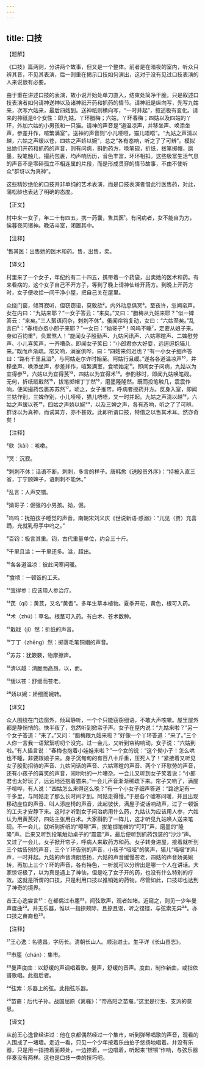 ```yaml
---
---
---
```

title: 口技
---




【题解】


《口技》篇两则，分讲两个故事，但又是一个整体。前者是在暗夜的室内，听众只辨其音，不见其表演，后一则重在揭示口技如何演出，这对于没有见过口技表演的人来说很有必要。

由于重在讲述口技的表演，故小说开始处单刀直入，结束处简净干脆，只是叙述口技表演者如何请神送神以及诸神祇开药和抓药的情节。请神祇是纵向写，先写九姑来，次写六姑来，最后四姑到。送神祇则横向写，“一时并起”，叙述极有变化。请来的神祇是6个女性：即九姑，丫环腊梅；六姑，丫环春梅；四姑以及四姑的丫环，外加六姑的小男孩和一只猫。请神的声音是“道温凉声，并移坐声、唤添坐声，参差并作，喧繁满室”。送神的声音则“小儿哑哑，猫儿唔唔”。“九姑之声清以越，六姑之声缓以苍，四姑之声娇以婉”，总之“各有态响，听之了了可辨”。模拟出她们开药和抓药的声音，则有问病，斟酌药方，唤笔砚，折纸，拔笔掷帽，磨墨，投笔触几，撮药包裹，均声响历历，音色丰富，环环相扣。这些极富生活气息的声音不是零碎孤立不相连属的片段，而是形成贯穿的情节故事，不由不使听众“群讶以为真神”。

这些精妙绝伦的口技并非单纯的艺术表演，而是口技表演者借此行医售药，对此，蒲松龄也表达了明确的态度。

【正文】

村中来一女子，年二十有四五，携一药囊，售其医¹。有问病者，女不能自为方，俟暮夜问诸神。晚洁斗室，闭置其中。





【注释】


¹售其医：出售她的医术和药。售，出售，卖。





【译文】


村里来了一个女子，年纪约有二十四五，携带着一个药袋，出卖她的医术和药。有来看病的，这个女子自己不开方子，等到了晚上请神仙给开药方。到晚上开药方时，女子便收拾一间干净小屋，把自己关在屋里。

众绕门窗，倾耳寂听，但窃窃语，莫敢欬²。内外动息俱冥³。至夜许，忽闻帘声。女在内曰：“九姑来耶？”一女子答云：“来矣。”又曰：“腊梅从九姑来耶？”似一婢答云：“来矣。”三人絮语间杂，刺刺不休⁴。俄闻帘钩复动，女曰：“六姑至矣。”乱言曰⁵：“春梅亦抱小郎子来耶？”一女曰：“拗哥子⁶！呜呜不睡⁷，定要从娘子来。身如百钧重⁸，负累煞人！”旋闻女子殷勤声、九姑问讯声、六姑寒暄声、二婢慰劳声、小儿喜笑声，一齐嘈杂。即闻女子笑曰：“小郎君亦大好耍，远迢迢抱猫儿来。”既而声渐疏。帘又响，满室俱哗，曰：“四姑来何迟也？”有一小女子细声答曰：“路有千里且溢⁹，与阿姑走尔许时始至。阿姑行且缓。”遂各各道温凉声¹⁰，并移坐声、唤添坐声，参差并作，喧繁满室，食顷始定¹¹。即闻女子问病，九姑以为宜得参¹²，六姑以为宜得芪¹³，四姑以为宜得术¹⁴。参酌移时，即闻九姑唤笔砚。无何，折纸戢戢然¹⁵，拔笔掷帽丁丁然¹⁶，磨墨隆隆然。既而投笔触几，震震作响，便闻撮药包裹苏苏然¹⁷。顷之，女子推帘，呼病者授药并方。反身入室，即闻三姑作别，三婢作别，小儿哑哑，猫儿唔唔，又一时并起。九姑之声清以越¹⁸，六姑之声缓以苍¹⁹，四姑之声娇以婉²⁰，以及三婢之声，各有态响，听之了了可辨。群讶以为真神，而试其方，亦不甚效。此即所谓口技，特借之以售其术耳。然亦奇矣！





【注释】


²欬（kài）：咳嗽。

³冥：沉寂。

⁴刺刺不休：话语不断。刺刺，多言的样子。唐韩愈《送殷员外序》：“持被入直三省，丁宁顾婢子，语刺刺不能休。”

⁵乱言：人声交错。

⁶拗哥子：倔强的小男孩。拗，倔。

⁷呜呜：抚拍孩子睡觉的声音。南朝宋刘义庆《世说新语·惑溺》：“儿见（贾）充喜踊，充就乳母手中呜之。”

⁸百钧：极言其重。钧，古代重量单位，约合三十斤。

⁹千里且溢：一千里还多。溢，超出。

¹⁰各各道温凉：彼此问寒问暖。

¹¹食顷：一顿饭的工夫。

¹²宜得参：应该用人参治疗。

¹³芪（qí）：黄芪，又名“黄耆”。多年生草本植物。夏季开花，黄色，根可入药。

¹⁴术（zhú）：草名。根茎可入药。有白术、苍术数种。

¹⁵戢戢（jí）然：折纸的声音。

¹⁶丁丁（zhēng）然：掷落毛笔铜帽的声音。

¹⁷苏苏：犹簌簌，物摩擦声。

¹⁸清以越：清脆而高昂。以，而。

¹⁹缓以苍：舒缓而苍老。

²⁰娇以婉：娇细而婉转。





【译文】


众人围绕在门边窗外，倾耳静听，一个个只能窃窃细语，不敢大声咳嗽。屋里屋外都是静悄悄的。快半夜了，忽然听到掀帘子声。女子在屋内说：“九姑来啦？”另一个女子答道：“来了。”又问：“腊梅跟九姑来啦？”好像一个丫环答道：“来了。”三个人你一言我一语絮絮叨叨个没完。过一会儿，又听到帘钩响动，女子说：“六姑到啦。”有人插言说：“春梅也抱着小娃娃来啦？”一个女的说：“这个拗小子！怎么哄也不睡，非要跟娘子来。身子沉甸甸的有百八十斤重，压死人了！”紧接着又听见女子殷勤招待的声音、九姑问话的声音、六姑寒暄的声音、两个丫环慰劳的声音，还有小孩子的喜笑的声音，闹哄哄的一片嘈杂。一会儿又听到女子笑着说：“小郎君也太好玩了，远远地还抱着猫来。”一会儿声音渐渐稀疏下来。帘子又响了，满屋子喧哗，有人说：“四姑怎么来得这么晚？”有一个小女子细声答道：“路途足有一千多里，与阿姑走了那么长时间才到。阿姑走得慢。”于是各个嘘寒问暖，并且出现移动座位的声音、叫人添座椅的声音，此起彼伏，满屋子说话响动声，过了一顿饭的工夫才安静下来。这时才听到女子问治病用什么药，九姑认为应该用人参，六姑认为用黄芪好，四姑主张用白术。大家斟酌了一阵儿，这才听见九姑唤人送来笔砚。不一会儿，就听到折纸的“嚓嚓”声，拔笔掷笔帽的“叮叮”声，磨墨的“隆隆”声。后来又听到投笔触动桌子的“震震”声，最后便听到抓药包装的“沙沙”声。又过了一会儿，女子掀开帘子，呼病人来取药方和药。女子转身进屋，接着就听到三个姑告别的声音，三个丫环告别的声音，小孩子“哑哑”的笑声，猫儿“喵喵”的叫声，一时并起。九姑的声音清朗悠扬，六姑的声音缓慢苍老，四姑的声音娇美婉转，再加上三个丫环的声音，各有特色，一听就可以分辨出是哪一个人在讲话。大家惊讶极了，以为真是遇上了神仙，但是吃了女子开的药，也没有什么特别的疗效。这就是所谓的口技，只是利用口技以推销她的药物。尽管如此，口技却也达到了神奇的境界。

昔王心逸尝言²¹：在都偶过市廛²²，闻弦歌声，观者如堵。近窥之，则见一少年曼声度曲²³。并无乐器，惟以一指捺颊际，且捺且讴，听之铿铿，与弦索无异²⁴。亦口技之苗裔也²⁵。





【注释】


²¹王心逸：名德昌，字历长。清朝长山人。顺治进士。生平详《长山县志》。

²²市廛（chán）：集市。

²³曼声度曲：以舒缓的声调唱着歌。曼声，舒缓的音声。度曲，制作新曲，或指依谱歌唱。此指后者。

²⁴弦索：乐器上的弦。此指弦乐器。

²⁵苗裔：后代子孙。战国屈原《离骚》：“帝高阳之苗裔。”这里是衍生、支派的意思。





【译文】


从前王心逸曾经讲过：他在京都偶然经过一个集市，听到弹琴唱歌的声音，观看的人围成了一堵墙。走近一看，只见一个少年按着乐曲拍子悠扬地唱着。并没有乐器，只是用一指捺着面颊处，一边捺着，一边唱着，听起来“铿锵”作响，与弦乐器伴奏没有两样。这也是口技一类的技巧吧。